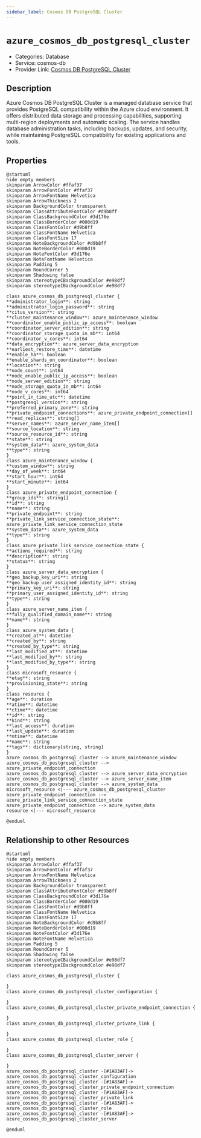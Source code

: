 ```yaml
---
sidebar_label: Cosmos DB PostgreSQL Cluster
---
```


# `azure_cosmos_db_postgresql_cluster`

- Categories: Database
- Service: cosmos-db
- Provider Link: [Cosmos DB PostgreSQL Cluster](https://learn.microsoft.com/en-us/azure/cosmos-db/postgresql/)

## Description
Azure Cosmos DB PostgreSQL Cluster is a managed database service that provides PostgreSQL compatibility within the Azure cloud environment. It offers distributed data storage and processing capabilities, supporting multi-region deployments and automatic scaling. The service handles database administration tasks, including backups, updates, and security, while maintaining PostgreSQL compatibility for existing applications and tools.

## Properties
<ZoomPanPinch>

```kroki imgType="plantuml" imgAlt="Diagram of Cosmos DB PostgreSQL Cluster data model"
@startuml
hide empty members
skinparam ArrowColor #ffaf37
skinparam ArrowFontColor #ffaf37
skinparam ArrowFontName Helvetica
skinparam ArrowThickness 2
skinparam BackgroundColor transparent
skinparam ClassAttributeFontColor #d9b8ff
skinparam ClassBackgroundColor #3d176e
skinparam ClassBorderColor #000d19
skinparam ClassFontColor #d9b8ff
skinparam ClassFontName Helvetica
skinparam ClassFontSize 17
skinparam NoteBackgroundColor #d9b8ff
skinparam NoteBorderColor #000d19
skinparam NoteFontColor #3d176e
skinparam NoteFontName Helvetica
skinparam Padding 5
skinparam RoundCorner 5
skinparam Shadowing false
skinparam stereotypeCBackgroundColor #e98df7
skinparam stereotypeIBackgroundColor #e98df7

class azure_cosmos_db_postgresql_cluster {
**administrator_login**: string
**administrator_login_password**: string
**citus_version**: string
**cluster_maintenance_window**: azure_maintenance_window
**coordinator_enable_public_ip_access**: boolean
**coordinator_server_edition**: string
**coordinator_storage_quota_in_mb**: int64
**coordinator_v_cores**: int64
**data_encryption**: azure_server_data_encryption
**earliest_restore_time**: datetime
**enable_ha**: boolean
**enable_shards_on_coordinator**: boolean
**location**: string
**node_count**: int64
**node_enable_public_ip_access**: boolean
**node_server_edition**: string
**node_storage_quota_in_mb**: int64
**node_v_cores**: int64
**point_in_time_utc**: datetime
**postgresql_version**: string
**preferred_primary_zone**: string
**private_endpoint_connections**: azure_private_endpoint_connection[]
**read_replicas**: string[]
**server_names**: azure_server_name_item[]
**source_location**: string
**source_resource_id**: string
**state**: string
**system_data**: azure_system_data
**type**: string
}
class azure_maintenance_window {
**custom_window**: string
**day_of_week**: int64
**start_hour**: int64
**start_minute**: int64
}
class azure_private_endpoint_connection {
**group_ids**: string[]
**id**: string
**name**: string
**private_endpoint**: string
**private_link_service_connection_state**: azure_private_link_service_connection_state
**system_data**: azure_system_data
**type**: string
}
class azure_private_link_service_connection_state {
**actions_required**: string
**description**: string
**status**: string
}
class azure_server_data_encryption {
**geo_backup_key_uri**: string
**geo_backup_user_assigned_identity_id**: string
**primary_key_uri**: string
**primary_user_assigned_identity_id**: string
**type**: string
}
class azure_server_name_item {
**fully_qualified_domain_name**: string
**name**: string
}
class azure_system_data {
**created_at**: datetime
**created_by**: string
**created_by_type**: string
**last_modified_at**: datetime
**last_modified_by**: string
**last_modified_by_type**: string
}
class microsoft_resource {
**etag**: string
**provisioning_state**: string
}
class resource {
**age**: duration
**atime**: datetime
**ctime**: datetime
**id**: string
**kind**: string
**last_access**: duration
**last_update**: duration
**mtime**: datetime
**name**: string
**tags**: dictionary[string, string]
}
azure_cosmos_db_postgresql_cluster --> azure_maintenance_window
azure_cosmos_db_postgresql_cluster --> azure_private_endpoint_connection
azure_cosmos_db_postgresql_cluster --> azure_server_data_encryption
azure_cosmos_db_postgresql_cluster --> azure_server_name_item
azure_cosmos_db_postgresql_cluster --> azure_system_data
microsoft_resource <|--- azure_cosmos_db_postgresql_cluster
azure_private_endpoint_connection --> azure_private_link_service_connection_state
azure_private_endpoint_connection --> azure_system_data
resource <|--- microsoft_resource

@enduml
```

</ZoomPanPinch>


## Relationship to other Resources
<ZoomPanPinch>

```kroki imgType="plantuml" imgAlt="Diagram of Cosmos DB PostgreSQL Cluster resource relationships"
@startuml
hide empty members
skinparam ArrowColor #ffaf37
skinparam ArrowFontColor #ffaf37
skinparam ArrowFontName Helvetica
skinparam ArrowThickness 2
skinparam BackgroundColor transparent
skinparam ClassAttributeFontColor #d9b8ff
skinparam ClassBackgroundColor #3d176e
skinparam ClassBorderColor #000d19
skinparam ClassFontColor #d9b8ff
skinparam ClassFontName Helvetica
skinparam ClassFontSize 17
skinparam NoteBackgroundColor #d9b8ff
skinparam NoteBorderColor #000d19
skinparam NoteFontColor #3d176e
skinparam NoteFontName Helvetica
skinparam Padding 5
skinparam RoundCorner 5
skinparam Shadowing false
skinparam stereotypeCBackgroundColor #e98df7
skinparam stereotypeIBackgroundColor #e98df7

class azure_cosmos_db_postgresql_cluster {

}
class azure_cosmos_db_postgresql_cluster_configuration {

}
class azure_cosmos_db_postgresql_cluster_private_endpoint_connection {

}
class azure_cosmos_db_postgresql_cluster_private_link {

}
class azure_cosmos_db_postgresql_cluster_role {

}
class azure_cosmos_db_postgresql_cluster_server {

}
azure_cosmos_db_postgresql_cluster -[#1A83AF]-> azure_cosmos_db_postgresql_cluster_configuration
azure_cosmos_db_postgresql_cluster -[#1A83AF]-> azure_cosmos_db_postgresql_cluster_private_endpoint_connection
azure_cosmos_db_postgresql_cluster -[#1A83AF]-> azure_cosmos_db_postgresql_cluster_private_link
azure_cosmos_db_postgresql_cluster -[#1A83AF]-> azure_cosmos_db_postgresql_cluster_role
azure_cosmos_db_postgresql_cluster -[#1A83AF]-> azure_cosmos_db_postgresql_cluster_server

@enduml
```

</ZoomPanPinch>





